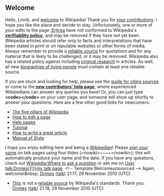 <article id="29805724" title=User talk:Lmnb>
	<talkpage id="29805724" title="User talk:Lmnb">

== Welcome ==
Hello, Lmnb, and [[Wikipedia:Welcome, newcomers|welcome]] to Wikipedia! Thank you for [[Special:Contributions/Lmnb|your contributions]]. I hope you like the place and decide to stay. Unfortunately, one or more of your edits to the page [[:Eritrea]] have not conformed to Wikipedia's '''[[WP:V|verifiability policy]]''', and may be removed if they have not yet been. Wikipedia articles should refer only to facts and interpretations that have been stated in print or on reputable websites or other forms of media. Always remember to provide a [[WP:RS|reliable source]] for quotations and for any material that is likely to be challenged, or it may be removed. Wikipedia also has a related policy against including [[WP:OR|original research]] in articles.  As well, all new [[WP:BLP|biographies of living people]] must contain at least one reliable source.

If you are stuck and looking for help, please see the [[Wikipedia:Citing sources|guide for citing sources]] or come to the '''[[Wikipedia:New contributors' help page|new contributors' help page]]''', where experienced Wikipedians can answer any queries you have! Or, you can just type '''&lt;code&gt;{{tl|helpme}}&lt;/code&gt;''' on your user page, and someone will show up shortly to answer your questions. Here are a few other good links for newcomers:
* [[Wikipedia:Five pillars|The five pillars of Wikipedia]]
* [[Wikipedia:How to edit a page|How to edit a page]]
* [[Help:Contents|Help pages]]
* [[Wikipedia:Tutorial|Tutorial]]
* [[Wikipedia:How to write a great article|How to write a great article]]
* [[Wikipedia:Manual of Style|Manual of Style]]

I hope you enjoy editing here and being a [[Wikipedia:Wikipedians|Wikipedian]]! Please [[Wikipedia:Sign your posts on talk pages|sign your name]] on talk pages using four tildes (&lt;nowiki&gt;~~~~&lt;/nowiki&gt;); this will automatically produce your name and the date. If you have any questions, check out [[Wikipedia:Where to ask a question]] or ask me on [[User talk:Drmies{{!}}my talk page]]. &lt;!-- Template:Welcomeunsourced --&gt; Again, welcome!&amp;nbsp; 
[[User:Drmies|Drmies]] ([[User talk:Drmies|talk]]) 21:17, 29 November 2010 (UTC)
*[http://asmarino.com/home?start=30 This] is not a [[WP:RS|reliable source]] by Wikipedia's standards. Thank you. [[User:Drmies|Drmies]] ([[User talk:Drmies|talk]]) 21:18, 29 November 2010 (UTC)
	</talkpage>
</article>